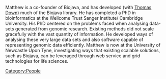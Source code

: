 Matthew is a co-founder of Biojava, and has developed (with [[Thomas Down|Thomas Down]]) much of the Biojava library. He has completed a PhD in bioinformatics at the Wellcome Trust Sanger Institute/ Cambridge University. His PhD centered on the problems faced when analysing data-sets generated from genomic research. Existing methods did not scale gracefully with the vast quantity of information. He developed ways of analysing these very large data sets and also software capable of representing genomic data efficiently. Matthew is now at the University of Newcastle Upon Tyne, investigating ways that existing scalable solutions, such as Biojava, can be leveraged through web service and grid technologies for life sciences.
[[Category:People]]
